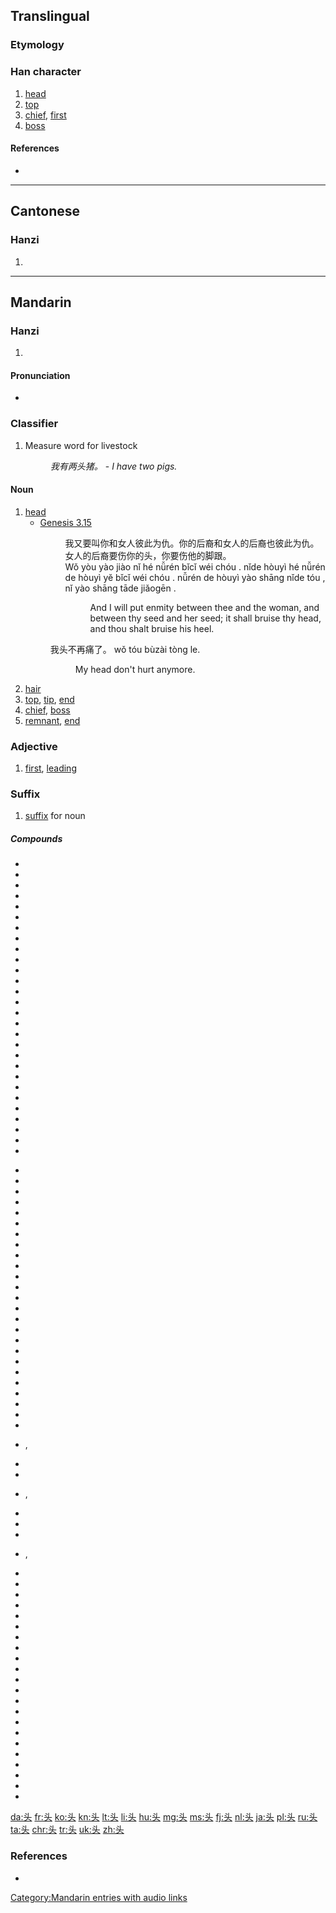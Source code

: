 {{stroke order|strokes=5}}
{{also|頭}}
==Translingual==

===Etymology===
{{Han simp|頭}}

===Han character===
{{Han char|rn=37|rad=大|as=02|sn=5|four=|canj=X卜大 (XYK), 卜大 (YK)}}

# [[head]]
# [[top]]
# [[chief]], [[first]]
# [[boss]]

====References====
* {{Han ref|kx=0249.111|hdz=10526.020|uh=5934|ud=22836}}

----

==Cantonese==

===Hanzi===
{{yue-hanzi|jyut=tau4|y=tau4|tra=頭}}

# {{defn|lang=yue|sort=大02}}

----

==Mandarin==

===Hanzi===
{{cmn-hanzi|tra=頭|pin=[[tóu]] ([[tou2]])|wg=t'ou<sup>2</sup>}}

# {{defn|lang=cmn|sort=大02}}

====Pronunciation====
* {{audio|zh-tóu.ogg|audio|lang=cmn}}

===Classifier===
{{cmn-cls|s|pin=tou|pint=tou0|tra=頭}}

# Measure word for livestock
#: ''我有两头猪。'' - ''I have two pigs.''

====Noun====
{{cmn-noun|s|pin=tóu|pint=tou2|tra=頭|mw=个}}

# [[head]]
#* [http://wordproject.org/multi/bi_en_cn_py.htm Genesis 3.15]
#*: 我又要叫你和女人彼此为仇。你的后裔和女人的后裔也彼此为仇。女人的后裔要伤你的头，你要伤他的脚跟。
#*: Wǒ yòu yào jiào nǐ hé nǚrén bǐcǐ wéi chóu . nǐde hòuyì hé nǚrén de hòuyì yĕ bǐcǐ wéi chóu . nǚrén de hòuyì yào shāng nǐde tóu , nǐ yào shāng tāde jiǎogēn .
#*:: And I will put enmity between thee and the woman, and between thy seed and her seed; it shall bruise thy head, and thou shalt bruise his heel.
#: 我头不再痛了。 wǒ tóu bùzài tòng le.
#:: My head don't hurt anymore.
# [[hair]]
# [[top]], [[tip]], [[end]]
# [[chief]], [[boss]]
# [[remnant]], [[end]]

===Adjective===
{{cmn-adj|s|pin=tóu|pint=tou2|tra=頭}}

# [[first]], [[leading]]

===Suffix===
{{head|cmn|suffix|simplified||Pinyin|tou}} {{attention|cmn|need suffix template}}

# [[suffix]] for noun

=====Compounds=====
{{top3}}
* {{l|cmn|当头炮}}
* {{l|cmn|馒头|tr=mántóu}}
* {{l|cmn|偏头痛|tr=piāntóutòng}}
* {{l|cmn|头班车}}
* {{l|cmn|头版}}
* {{l|cmn|头半天}}
* {{l|cmn|头部}}
* {{l|cmn|头彩}}
* {{l|cmn|头茬}}
* {{l|cmn|头筹}}
* {{l|cmn|头等}}
* {{l|cmn|头顶}}
* {{l|cmn|头发|tr=tóufa}}
* {{l|cmn|头盖}}
* {{l|cmn|头盖骨|tr=tóugàigǔ}}
* {{l|cmn|头高头低}}
* {{l|cmn|头功|tr=tóugōng}}
* {{l|cmn|头骨|tr=tóugǔ}}
* {{l|cmn|头号}}
* {{l|cmn|头回生，二回熟}}
* {{l|cmn|头会箕敛}}
* {{l|cmn|头昏}}
* {{l|cmn|头昏目眩}}
* {{l|cmn|头昏脑胀}}
* {{l|cmn|头昏眼花}}
* {{l|cmn|头奖}}
* {{l|cmn|头角}}
* {{l|cmn|头角峥嵘}}
{{mid3}}
* {{l|cmn|头巾}}
* {{l|cmn|头颈}}
* {{l|cmn|头盔|tr=tóukuī}}
* {{l|cmn|头里}}
* {{l|cmn|头脸}}
* {{l|cmn|头领}}
* {{l|cmn|头颅|tr=tóulǔ}}
* {{l|cmn|头路}}
* {{l|cmn|头面}}
* {{l|cmn|头面人物}}
* {{l|cmn|头名}}
* {{l|cmn|头目|tr=tóumù}}
* {{l|cmn|头脑|tr=tóunǎo}}
* {{l|cmn|头年}}
* {{l|cmn|头牌}}
* {{l|cmn|头皮|tr=tóupí}}
* {{l|cmn|头皮屑|tr=tóupíxiè}}
* {{l|cmn|头破血流}}
* {{l|cmn|头前}}
* {{l|cmn|头球}}
* {{l|cmn|头人}}
* {{l|cmn|头纱}}
* {{l|cmn|头晌}}
* {{l|cmn|头晌案头}}
* {{l|cmn|头上长角，身上长刺}}
* {{l|cmn|头绳}}, {{l|cmn|头绳儿}}
* {{l|cmn|头虱}}
* {{l|cmn|头饰}}
{{mid3}}
* {{l|cmn|头水}}, {{l|cmn|头水儿}}
* {{l|cmn|头胎}}
* {{l|cmn|头套}}
* {{l|cmn|头疼|tr=tóuténg}}
* {{l|cmn|头疼脑热}}, {{l|cmn|头疼脑热的}}
* {{l|cmn|头天}}
* {{l|cmn|头条新闻}}
* {{l|cmn|头痛|tr=tóutòng}}
* {{l|cmn|头痛医头，脚痛医脚}}
* {{l|cmn|头头儿}}
* {{l|cmn|头头是道}}
* {{l|cmn|头晚}}
* {{l|cmn|头尾}}
* {{l|cmn|头衔}}
* {{l|cmn|头像}}
* {{l|cmn|头屑}}
* {{l|cmn|头胸部}}
* {{l|cmn|头绪|tr=tóuxù}}
* {{l|cmn|头雁}}
* {{l|cmn|头油}}
* {{l|cmn|头晕}}
* {{l|cmn|头晕眼花}}
* {{l|cmn|头遭}}
* {{l|cmn|头重脚轻}}
* {{l|cmn|头子|tr=tóuzi}}
* {{l|cmn|洗头|tr=xǐtóu}}
* {{l|cmn|芋头|tr=yùtóu}}
{{bottom}}

[[Category:Mandarin entries with audio links]]

[[da:头]]
[[fr:头]]
[[ko:头]]
[[kn:头]]
[[lt:头]]
[[li:头]]
[[hu:头]]
[[mg:头]]
[[ms:头]]
[[fj:头]]
[[nl:头]]
[[ja:头]]
[[pl:头]]
[[ru:头]]
[[ta:头]]
[[chr:头]]
[[tr:头]]
[[uk:头]]
[[zh:头]]

===References===
* {{cite web
| url = http://www.mdbg.net/chindict/chindict.php?page=worddict&wdrst=0&wdqb=头
| title = 头
| work = MDBG English to Chinese dictionary ( Based on CC-CEDICT )
| language = Mandarin/English
| accessdate = 2014-03-12}}